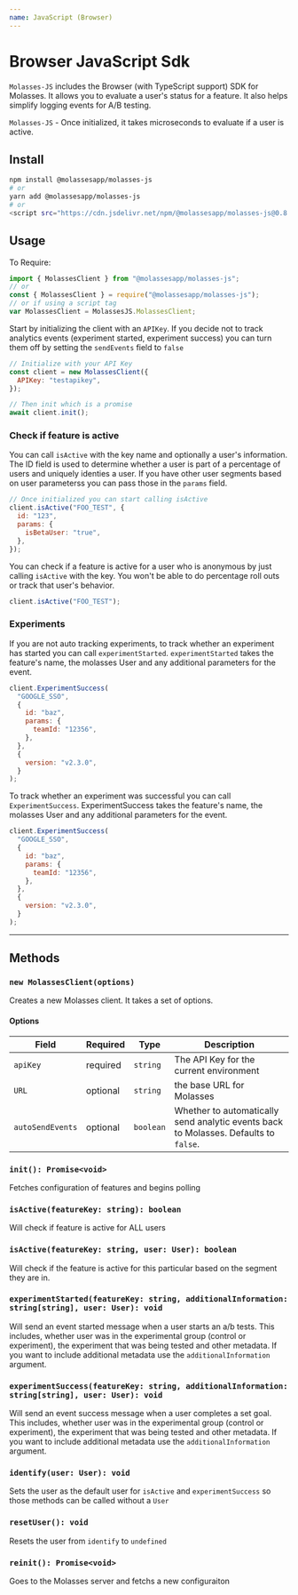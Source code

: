 ```yaml
---
name: JavaScript (Browser)
---
```



# Browser JavaScript Sdk

`Molasses-JS` includes the Browser (with TypeScript support) SDK for Molasses. It allows you to evaluate a user's status for a feature. It also helps simplify logging events for A/B testing.

`Molasses-JS` - Once initialized, it takes microseconds to evaluate if a user is active.

## Install

```bash
npm install @molassesapp/molasses-js
# or
yarn add @molassesapp/molasses-js
# or
<script src="https://cdn.jsdelivr.net/npm/@molassesapp/molasses-js@0.8.0/dist/index.min.js"></script>
```

## Usage

To Require:

```js
import { MolassesClient } from "@molassesapp/molasses-js";
// or
const { MolassesClient } = require("@molassesapp/molasses-js");
// or if using a script tag
var MolassesClient = MolassesJS.MolassesClient;
```

Start by initializing the client with an `APIKey`. If you decide not to track analytics events (experiment started, experiment success) you can turn them off by setting the `sendEvents` field to `false`

```js
// Initialize with your API Key
const client = new MolassesClient({
  APIKey: "testapikey",
});

// Then init which is a promise
await client.init();
```

### Check if feature is active

You can call `isActive` with the key name and optionally a user's information. The ID field is used to determine whether a user is part of a percentage of users and uniquely identies a user. If you have other user segments based on user parameterss you can pass those in the `params` field.

```js
// Once initialized you can start calling isActive
client.isActive("FOO_TEST", {
  id: "123",
  params: {
    isBetaUser: "true",
  },
});
```

You can check if a feature is active for a user who is anonymous by just calling `isActive` with the key. You won't be able to do percentage roll outs or track that user's behavior.

```js
client.isActive("FOO_TEST");
```

### Experiments

If you are not auto tracking experiments, to track whether an experiment has started you can call `experimentStarted`. `experimentStarted` takes the feature's name, the molasses User and any additional parameters for the event.

```js
client.ExperimentSuccess(
  "GOOGLE_SSO",
  {
    id: "baz",
    params: {
      teamId: "12356",
    },
  },
  {
    version: "v2.3.0",
  }
);
```

To track whether an experiment was successful you can call `ExperimentSuccess`. ExperimentSuccess takes the feature's name, the molasses User and any additional parameters for the event.

```js
client.ExperimentSuccess(
  "GOOGLE_SSO",
  {
    id: "baz",
    params: {
      teamId: "12356",
    },
  },
  {
    version: "v2.3.0",
  }
);
```

---

## Methods

### `new MolassesClient(options)`

Creates a new Molasses client. It takes a set of options.

#### Options

| Field            | Required | Type      | Description                                                                          |
| ---------------- | -------- | --------- | ------------------------------------------------------------------------------------ |
| `apiKey`         | required | `string`  | The API Key for the current environment                                              |
| `URL`            | optional | `string`  | the base URL for Molasses                                                            |
| `autoSendEvents` | optional | `boolean` | Whether to automatically send analytic events back to Molasses. Defaults to `false`. |

### `init(): Promise<void>`

Fetches configuration of features and begins polling

### `isActive(featureKey: string): boolean`

Will check if feature is active for ALL users

### `isActive(featureKey: string, user: User): boolean`

Will check if the feature is active for this particular based on the segment they are in.

### `experimentStarted(featureKey: string, additionalInformation: string[string], user: User): void`

Will send an event started message when a user starts an a/b tests. This includes, whether user was in the experimental group (control or experiment), the experiment that was being tested and other metadata. If you want to include additional metadata use the `additionalInformation` argument.

### `experimentSuccess(featureKey: string, additionalInformation: string[string], user: User): void`

Will send an event success message when a user completes a set goal. This includes, whether user was in the experimental group (control or experiment), the experiment that was being tested and other metadata. If you want to include additional metadata use the `additionalInformation` argument.

### `identify(user: User): void`

Sets the user as the default user for `isActive` and `experimentSuccess` so those methods can be called without a `User`

### `resetUser(): void`

Resets the user from `identify` to `undefined`

### `reinit(): Promise<void>`

Goes to the Molasses server and fetchs a new configuraiton
